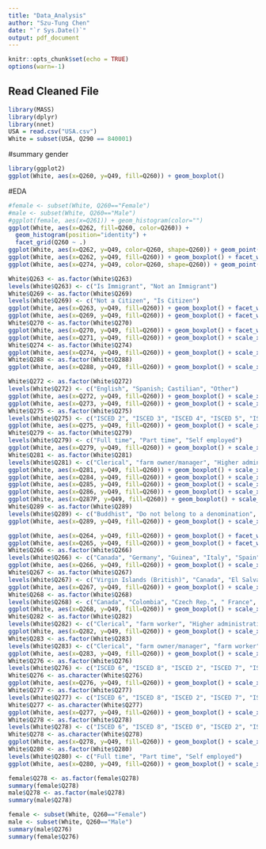 ```yaml
---
title: "Data_Analysis"
author: "Szu-Tung Chen"
date: "`r Sys.Date()`"
output: pdf_document
---
```


```r
knitr::opts_chunk$set(echo = TRUE)
options(warn=-1)
```

## Read Cleaned File

```r
library(MASS)
library(dplyr)
library(nnet)
USA = read.csv("USA.csv")
White = subset(USA, Q290 == 840001)
```

#summary gender
```r
library(ggplot2)
ggplot(White, aes(x=Q260, y=Q49, fill=Q260)) + geom_boxplot()
```

#EDA
```r
#female <- subset(White, Q260=="Female")
#male <- subset(White, Q260=="Male")
#ggplot(female, aes(x=Q261)) + geom_histogram(color="")
ggplot(White, aes(x=Q262, fill=Q260, color=Q260)) +
  geom_histogram(position="identity") +
  facet_grid(Q260 ~ .)
ggplot(White, aes(x=Q262, y=Q49, color=Q260, shape=Q260)) + geom_point()
ggplot(White, aes(x=Q262, y=Q49, fill=Q260)) + geom_boxplot() + facet_wrap(Q260 ~ .)
ggplot(White, aes(x=Q274, y=Q49, color=Q260, shape=Q260)) + geom_point()
```

```r
White$Q263 <- as.factor(White$Q263)
levels(White$Q263) <- c("Is Immigrant", "Not an Immigrant")
White$Q269 <- as.factor(White$Q269)
levels(White$Q269) <- c("Not a Citizen", "Is Citizen")
ggplot(White, aes(x=Q263, y=Q49, fill=Q260)) + geom_boxplot() + facet_wrap(Q260 ~ .)
ggplot(White, aes(x=Q269, y=Q49, fill=Q260)) + geom_boxplot() + facet_wrap(Q260 ~ .)
White$Q270 <- as.factor(White$Q270)
ggplot(White, aes(x=Q270, y=Q49, fill=Q260)) + geom_boxplot() + facet_wrap(Q260 ~ .)
ggplot(White, aes(x=Q271, y=Q49, fill=Q260)) + geom_boxplot() + scale_x_discrete(guide = guide_axis(angle = 30)) + facet_wrap(Q260 ~ .)
White$Q274 <- as.factor(White$Q274)
ggplot(White, aes(x=Q274, y=Q49, fill=Q260)) + geom_boxplot() + scale_x_discrete(guide = guide_axis(angle = 0)) + facet_wrap(Q260 ~ .)
White$Q288 <- as.factor(White$Q288)
ggplot(White, aes(x=Q288, y=Q49, fill=Q260)) + geom_boxplot() + scale_x_discrete(guide = guide_axis(angle = 0)) + facet_wrap(Q260 ~ .)
```

```r
White$Q272 <- as.factor(White$Q272)
levels(White$Q272) <- c("English", "Spanish; Castilian", "Other")
ggplot(White, aes(x=Q272, y=Q49, fill=Q260)) + geom_boxplot() + scale_x_discrete(guide = guide_axis(angle = 30)) + facet_wrap(Q260 ~ .)
ggplot(White, aes(x=Q273, y=Q49, fill=Q260)) + geom_boxplot() + scale_x_discrete(guide = guide_axis(angle = 0)) + facet_wrap(Q260 ~ .)
White$Q275 <- as.factor(White$Q275)
levels(White$Q275) <- c("ISCED 2", "ISCED 3", "ISCED 4", "ISCED 5", "ISCED 6", "ISCED 7", "ISCED 8")
ggplot(White, aes(x=Q275, y=Q49, fill=Q260)) + geom_boxplot() + scale_x_discrete(guide = guide_axis(angle = 30)) + facet_wrap(Q260 ~ .)
White$Q279 <- as.factor(White$Q279)
levels(White$Q279) <- c("Full time", "Part time", "Self employed")
ggplot(White, aes(x=Q279, y=Q49, fill=Q260)) + geom_boxplot() + scale_x_discrete(guide = guide_axis(angle = 0)) + facet_wrap(Q260 ~ .)
White$Q281 <- as.factor(White$Q281)
levels(White$Q281) <- c("Clerical", "farm owner/manager", "Higher administrative", "JP,KG,TJ: Other", "Professional and technical", "Sales", "Semi-skilled worker", "Service", "Skilled worker", "Unskilled worker")
ggplot(White, aes(x=Q281, y=Q49, fill=Q260)) + geom_boxplot() + scale_x_discrete(guide = guide_axis(angle = 30)) + facet_wrap(Q260 ~ .)
ggplot(White, aes(x=Q284, y=Q49, fill=Q260)) + geom_boxplot() + scale_x_discrete(guide = guide_axis(angle = 30)) + facet_wrap(Q260 ~ .)
ggplot(White, aes(x=Q285, y=Q49, fill=Q260)) + geom_boxplot() + scale_x_discrete(guide = guide_axis(angle = 0)) + facet_wrap(Q260 ~ .)
ggplot(White, aes(x=Q286, y=Q49, fill=Q260)) + geom_boxplot() + scale_x_discrete(guide = guide_axis(angle = 30)) + facet_wrap(Q260 ~ .)
ggplot(White, aes(x=Q287P, y=Q49, fill=Q260)) + geom_boxplot() + scale_x_discrete(guide = guide_axis(angle = 30)) + facet_wrap(Q260 ~ .)
White$Q289 <- as.factor(White$Q289)
levels(White$Q289) <- c("Buddhist", "Do not belong to a denomination", "Jew", "Orthodox", "Other", "Other Christian", "Protestant", "Roman Catholic")
ggplot(White, aes(x=Q289, y=Q49, fill=Q260)) + geom_boxplot() + scale_x_discrete(guide = guide_axis(angle = 30)) + facet_wrap(Q260 ~ .)
```

```r
ggplot(White, aes(x=Q264, y=Q49, fill=Q260)) + geom_boxplot() + facet_wrap(Q260 ~ .)
ggplot(White, aes(x=Q265, y=Q49, fill=Q260)) + geom_boxplot() + facet_wrap(Q260 ~ .)
White$Q266 <- as.factor(White$Q266)
levels(White$Q266) <- c("Canada", "Germany", "Guinea", "Italy", "Spain", "United Kingdom", "United States")
ggplot(White, aes(x=Q266, y=Q49, fill=Q260)) + geom_boxplot() + scale_x_discrete(guide = guide_axis(angle = 30)) + facet_wrap(Q260 ~ .)
White$Q267 <- as.factor(White$Q267)
levels(White$Q267) <- c("Virgin Islands (British)", "Canada", "El Salvador", "Germany", "Iran", "Israel", "Italy", "Mexico", "Russia", "Switzerland", "Turkey", "United Kingdom", "United States")
ggplot(White, aes(x=Q267, y=Q49, fill=Q260)) + geom_boxplot() + scale_x_discrete(guide = guide_axis(angle = 30)) + facet_wrap(Q260 ~ .)
White$Q268 <- as.factor(White$Q268)
levels(White$Q268) <- c("Canada", "Colombia", "Czech Rep.", " France", "Iran", "Ireland", "Italy", "Poland", "Switzerland", "United Kingdom", "United States")
ggplot(White, aes(x=Q268, y=Q49, fill=Q260)) + geom_boxplot() + scale_x_discrete(guide = guide_axis(angle = 30)) + facet_wrap(Q260 ~ .)
White$Q282 <- as.factor(White$Q282)
levels(White$Q282) <- c("Clerical", "farm worker", "Higher administrative", "Never had a job", "Professional and technical", "Sales", "Semi-skilled worker", "Service", "Skilled worker", "Unskilled worker")
ggplot(White, aes(x=Q282, y=Q49, fill=Q260)) + geom_boxplot() + scale_x_discrete(guide = guide_axis(angle = 30)) + facet_wrap
White$Q283 <- as.factor(White$Q283)
levels(White$Q283) <- c("Clerical", "farm owner/manager", "farm worker", "Higher administrative", "Never had a job", "Professional and technical", "Sales", "Semi-skilled worker", "Service", "Skilled worker", "Unskilled worker")
ggplot(White, aes(x=Q283, y=Q49, fill=Q260)) + geom_boxplot() + scale_x_discrete(guide = guide_axis(angle = 30)) + facet_wrap(Q260 ~ .)
White$Q276 <- as.factor(White$Q276)
levels(White$Q276) <- c("ISCED 6", "ISCED 8", "ISCED 2", "ISCED 7", "ISCED 4", "ISCED 5", "ISCED 3")
White$Q276 <- as.character(White$Q276)
ggplot(White, aes(x=Q276, y=Q49, fill=Q260)) + geom_boxplot() + scale_x_discrete(guide = guide_axis(angle = 30)) + facet_wrap(Q260 ~ .)
White$Q277 <- as.factor(White$Q277)
levels(White$Q277) <- c("ISCED 6", "ISCED 8", "ISCED 2", "ISCED 7", "ISCED 4", "ISCED 5", "ISCED 3")
White$Q277 <- as.character(White$Q277)
ggplot(White, aes(x=Q277, y=Q49, fill=Q260)) + geom_boxplot() + scale_x_discrete(guide = guide_axis(angle = 30)) + facet_wrap(Q260 ~ .)
White$Q278 <- as.factor(White$Q278)
levels(White$Q278) <- c("ISCED 6", "ISCED 8", "ISCED 0", "ISCED 2", "ISCED 7", "ISCED 4", "ISCED 5", "ISCED 3")
White$Q278 <- as.character(White$Q278)
ggplot(White, aes(x=Q278, y=Q49, fill=Q260)) + geom_boxplot() + scale_x_discrete(guide = guide_axis(angle = 30)) + facet_wrap(Q260 ~ .)
White$Q280 <- as.factor(White$Q280)
levels(White$Q280) <- c("Full time", "Part time", "Self employed")
ggplot(White, aes(x=Q280, y=Q49, fill=Q260)) + geom_boxplot() + scale_x_discrete(guide = guide_axis(angle = 0)) + facet_wrap(Q260 ~ .)
```

```r
female$Q278 <- as.factor(female$Q278)
summary(female$Q278)
male$Q278 <- as.factor(male$Q278)
summary(male$Q278)
```

```r
female <- subset(White, Q260=="Female")
male <- subset(White, Q260=="Male")
summary(male$Q276)
summary(female$Q276)
```
